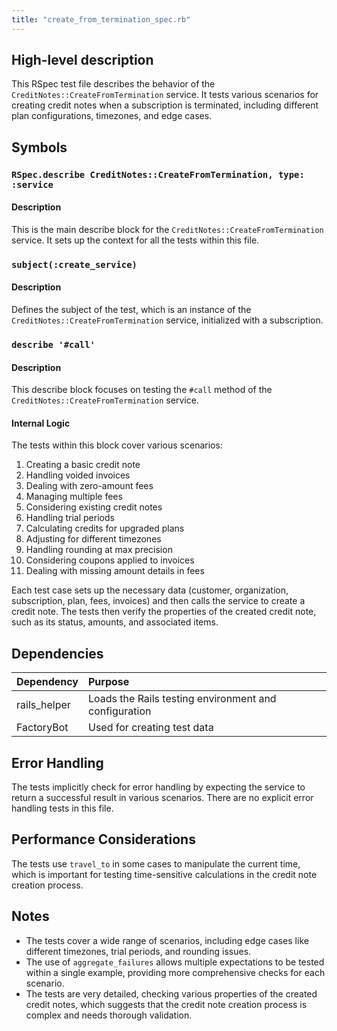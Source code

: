 ```yaml
---
title: "create_from_termination_spec.rb"
---
```


## High-level description
This RSpec test file describes the behavior of the `CreditNotes::CreateFromTermination` service. It tests various scenarios for creating credit notes when a subscription is terminated, including different plan configurations, timezones, and edge cases.

## Symbols

### `RSpec.describe CreditNotes::CreateFromTermination, type: :service`
#### Description
This is the main describe block for the `CreditNotes::CreateFromTermination` service. It sets up the context for all the tests within this file.

### `subject(:create_service)`
#### Description
Defines the subject of the test, which is an instance of the `CreditNotes::CreateFromTermination` service, initialized with a subscription.

### `describe '#call'`
#### Description
This describe block focuses on testing the `#call` method of the `CreditNotes::CreateFromTermination` service.

#### Internal Logic
The tests within this block cover various scenarios:
1. Creating a basic credit note
2. Handling voided invoices
3. Dealing with zero-amount fees
4. Managing multiple fees
5. Considering existing credit notes
6. Handling trial periods
7. Calculating credits for upgraded plans
8. Adjusting for different timezones
9. Handling rounding at max precision
10. Considering coupons applied to invoices
11. Dealing with missing amount details in fees

Each test case sets up the necessary data (customer, organization, subscription, plan, fees, invoices) and then calls the service to create a credit note. The tests then verify the properties of the created credit note, such as its status, amounts, and associated items.

## Dependencies
| Dependency | Purpose |
|:-----------|:--------|
| rails_helper | Loads the Rails testing environment and configuration |
| FactoryBot | Used for creating test data |

## Error Handling
The tests implicitly check for error handling by expecting the service to return a successful result in various scenarios. There are no explicit error handling tests in this file.

## Performance Considerations
The tests use `travel_to` in some cases to manipulate the current time, which is important for testing time-sensitive calculations in the credit note creation process.

## Notes
- The tests cover a wide range of scenarios, including edge cases like different timezones, trial periods, and rounding issues.
- The use of `aggregate_failures` allows multiple expectations to be tested within a single example, providing more comprehensive checks for each scenario.
- The tests are very detailed, checking various properties of the created credit notes, which suggests that the credit note creation process is complex and needs thorough validation.